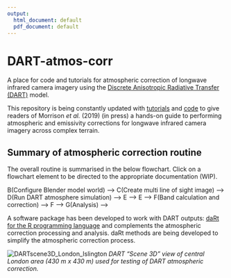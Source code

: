 ```yaml
---
output:
  html_document: default
  pdf_document: default
---
```

# DART-atmos-corr
A place for code and tutorials for atmospheric correction of longwave infrared camera imagery using the [Discrete Anisotropic Radiative Transfer (DART)](http://www.cesbio.ups-tlse.fr/us/dart.html) model.

This repository is being constantly updated with [tutorials](tutorials) and [code](code) to give readers of Morrison *et al.* (2019) (in press) a hands-on guide to performing atmospheric and emissivity corrections for longwave infrared camera imagery across complex terrain.

## Summary of atmospheric correction routine 
The overall routine is summarised in the below flowchart. Click on a flowchart element to be directed to the appropriate documentation (WIP).

<!-- ```{r echo = FALSE, warning = FALSE} -->
<!-- library(DiagrammeR) -->
<!-- DiagrammeR::mermaid(' -->
<!-- graph TB -->
<!--             A(Real world image)-->B(Configure Blender model world)             -->
<!--             B-->C(Create multi line of sight image) -->
<!--             B-->D(Run DART atmosphere simulation) -->
<!--             C-->E -->
<!--             D-->E -->
<!--             E(Post process images)-->F(Band calculation and correction) -->
<!--             A-->F -->
<!--             F-->G(Analysis) -->
<!--             click A "https://github.com/willmorrison1/DART-atmos-corr" "Real world image guide" -->
<!--             click B "https://github.com/willmorrison1/DART-atmos-corr" "Model world creation guide" -->
<!--             click C "https://github.com/willmorrison1/DART-atmos-corr" "Multi line of sight image creation guide" -->
<!--             click D "https://github.com/willmorrison1/DART-atmos-corr" "DART atmosphere simulation guide" -->
<!--             click E "https://github.com/willmorrison1/DART-atmos-corr" "Simulation post-processing guide" -->
<!--             click F "https://github.com/willmorrison1/DART-atmos-corr" "Band calculation and real world image correction guide" -->
<!--             click G "https://github.com/willmorrison1/DART-atmos-corr" "Image analysis guide"') -->

<!-- ``` -->

A software package has been developed to work with DART outputs: [daRt for the R programming language](https://github.com/willmorrison1/daRt) and complements the atmospheric correction processing and analysis. daRt methods are being developed to simplify the atmospheric correction process. 

![DARTscene3D_London_Islington](readme/DARTscene3D_London_Islington.PNG)
*DART "Scene 3D" view of central London area (430 m x 430 m) used for testing of DART atmospheric correction.*


